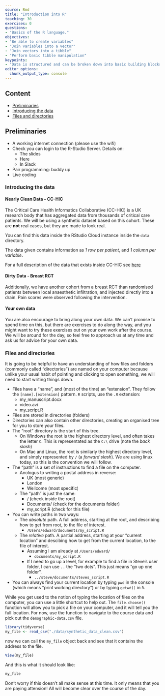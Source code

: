 ```yaml
---
source: Rmd
title: "Introduction into R"
teaching: 30
exercises: 0
questions:
- "Basics of the R language."
objectives:
- "Be able to create variables"
- "Join variables into a vector"
- "Join vectors into a tibble"
- "Perform basic tibble manipulation"
keypoints:
- "Data is structured and can be broken down into basic building blocks"
editor_options: 
  chunk_output_type: console
---
```


## Content

- [Preliminaries](#preliminaries)
- [Introducing the data](#introducing-the-data)
- [Files and directories](#files-and-directories)


## Preliminaries

- A working internet connection (please use the wifi)
- Check you can login to the R-Studio Server. Details on:
  - The slides
  - Here
  - In Slack
- Pair programming: buddy up
- Live coding

### Introducing the data

#### Nearly Clean Data - CC-HIC

The Critical Care Health Informatics Collaborative (CC-HIC) is a UK research body that has aggregated data from thousands of critical care patients. We will be using a synthetic dataset based on this cohort. These are **not** real cases, but they are made to look real.

You can find this data inside the RStudio Cloud instance inside the `data` directory.

The data given contains information as  *1 row per patient*, and *1 column per variable*.

For a full description of the data that exists inside CC-HIC see [here](https://github.com/ropensci/cleanEHR/wiki/Data-set-1.0)

#### Dirty Data - Breast RCT

Additionally, we have another cohort from a breast RCT than randomised patients between local anaesthetic infiltration, and injected directly into a drain. Pain scores were observed following the intervention.

#### Your own data

You are also encourage to bring along your own data. We can't promise to spend time on this, but there are exercises to do along the way, and you might want to try these exercises out on your own work after the course. We will be around for the day, so feel free to approach us at any time and ask us for advice for your own data.

### Files and directories

It is going to be helpful to have an understanding of how files and folders (commonly called "directories") are named on your computer because unlike your usual habit of pointing and clicking to open something, we will need to start writing things down.

- Files have a "name", and (most of the time) an "extension". They follow the `[name].[extension]` pattern. `R` scripts, use the `.R` extension:
  - my_manuscript.docx
  - video.avi
  - my_script.R
- Files are stored in directories (folders)
- Directories can also contain other directories, creating an organised tree for you to store your files.
- The "root" directory is the start of this tree.
  - On Windows the root is the highest directory level, and often takes the letter `C`. This is representated as the `C:\` drive (note the *back slash*)
  - On Mac and Linux, the root is similarly the highest directory level, and simply represented by `/` (a *forward slash*). We are using linux today, so this is the convention we will follow.
- The "path" is a set of instructions to find a file on the computer.
  - Anologus to writing a postal address in reverse:
    - UK (most generic)
    - London
    - Wellcome (most specific)
  - The "path" is just the same:
    - / (check inside the root)
    - Documents/ (check for the documents folder)
    - my_script.R (check for this file)
- You can write paths in two ways:
  - The *absolute* path. A full address, starting at the root, and describing how to get from root, to the file of interest.
    -  `/Users/edward/documents/my_script.R`
  - The *relative* path. A partial address, starting at your "current location" and descibing how to get from the current location, to the file of interest.
    - Assuming I am already at `/Users/edward/`
      - `documents/my_script.R`
    - If I need to go up a level, for example to find a file in Steve's user folder, I can use `..` the "two dots". This just means "go up one folder".
      - `../steve/documents/steves_script.R`
- You can always find your current location by typing `pwd` in the console (which means "print working directory") or by typing `getwd()` in `R`.

While you get used to the notion of typing the location of files on the computer, you can use a little shortcut to help out. The `file.choose()` function will allow you to pick a file on your computer, and it will tell you the full location. For now, use the function to navigate to the course data and pick out the `demographic-data.csv` file.

```r
library(tidyverse)
my_file <- read_csv("./data/synthetic_data_clean.csv")
```

now we can call the `my_file` object back and see that it contains the address to the file.

```r
View(my_file)
```

And this is what it should look like:

```r
my_file
```

Don't worry if this doesn't all make sense at this time. It only means that you are paying attension! All will become clear over the course of the day.
